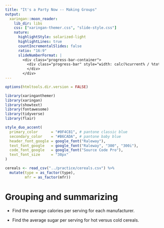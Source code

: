 ```yaml
---
title: "It's a Party Now -- Making Groups"
output:
  xaringan::moon_reader:
    lib_dir: libs
    css: ["xaringan-themer.css", "slide-style.css"]
    nature:
      highlightStyle: solarized-light
      highlightLines: true
      countIncrementalSlides: false
      ratio: "16:9"
      slideNumberFormat: |
        <div class="progress-bar-container">
          <div class="progress-bar" style="width: calc(%current% / %total% * 100%);">
          </div>
        </div>
---
```


```r
options(htmltools.dir.version = FALSE)
```

```r
library(xaringanthemer)
library(xaringan)
library(showtext)
library(fontawesome)
library(tidyverse)
library(flair)

style_duo_accent(
  primary_color      = "#0F4C81", # pantone classic blue
  secondary_color    = "#B6CADA", # pantone baby blue
  header_font_google = google_font("Raleway"),
  text_font_google   = google_font("Raleway", "300", "300i"),
  code_font_google   = google_font("Source Code Pro"),
  text_font_size     = "30px"
)
```

```r
cereals <- read_csv("../practice/cereals.csv") %>% 
  mutate(type = as_factor(type), 
         mfr = as_factor(mfr))
```


# Grouping and summarizing

* Find the average calories per serving for each manufacturer.

* Find the average sugar per serving for hot versus cold cereals.